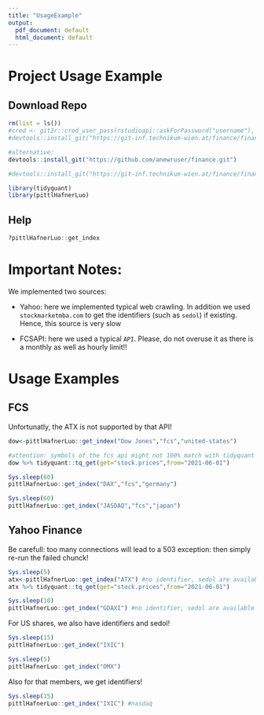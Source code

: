 ```yaml
---
title: "UsageExample"
output:
  pdf_document: default
  html_document: default
---
```


# Project Usage Example

## Download Repo

```r
rm(list = ls())
#cred <- git2r::cred_user_pass(rstudioapi::askForPassword("username"), rstudioapi::askForPassword("Password"))
#devtools::install_git("https://git-inf.technikum-wien.at/finance/finance2021/pkgs/pittl_hafner_luo.git",credentials = cred)

#alternative: 
devtools::install_git("https://github.com/anewruser/finance.git")

```

```r
#devtools::install_git("https://git-inf.technikum-wien.at/finance/finance2021/pkgs/catsar.git", credentials = cred)
```


```r
library(tidyquant)
library(pittlHafnerLuo)

```


## Help
```r
?pittlHafnerLuo::get_index
```


# Important Notes:
We implemented two sources:

* Yahoo: here we implemented typical web crawling. In addition we used
`stockmarketmba.com` to get the identifiers (such as `sedol`) if existing. 
Hence, this source is very slow

* FCSAPI: here we used a typical `API`. Please, do not overuse it as there is
a monthly as well as hourly limit!!

# Usage Examples

## FCS

Unfortunatly, the ATX is not supported by that API!

```r
dow<-pittlHafnerLuo::get_index("Dow Jones","fcs","united-states")

#attention: symbols of the fcs api might not 100% match with tidyquant symbols!
dow %>% tidyquant::tq_get(get="stock.prices",from="2021-06-01")
```


```r
Sys.sleep(60)
pittlHafnerLuo::get_index("DAX","fcs","germany")
```


```r
Sys.sleep(60)
pittlHafnerLuo::get_index("JASDAQ","fcs","japan")
```




## Yahoo Finance

Be carefull: too many connections will lead to a 503 exception: then simply
re-run the failed chunck!

```r
Sys.sleep(5)
atx<-pittlHafnerLuo::get_index("ATX") #no identifier, sedol are available
atx %>% tidyquant::tq_get(get="stock.prices",from="2021-06-01")
```


```r

Sys.sleep(10)
pittlHafnerLuo::get_index("GDAXI") #no identifier, sedol are available

```

For US shares, we also have identifiers and sedol!

```r
Sys.sleep(15)
pittlHafnerLuo::get_index("IXIC")

```

```r
Sys.sleep(5)
pittlHafnerLuo::get_index("OMX")

```


Also for that members, we get identifiers!

```r
Sys.sleep(15)
pittlHafnerLuo::get_index("IXIC") #nasdaq
```

